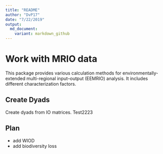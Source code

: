 ```yaml
---
title: "README"
author: "DvP17"
date: "7/22/2019"
output:
  md_document:
    variant: markdown_github
---
```



# Work with MRIO data

This package provides various calculation methods for environmentally-extended multi-regional input–output (EEMRIO) analysis. It includes different characterization factors.

## Create Dyads

Create dyads from IO matrices. Test2223

## Plan

- add WIOD
- add biodiversity loss

